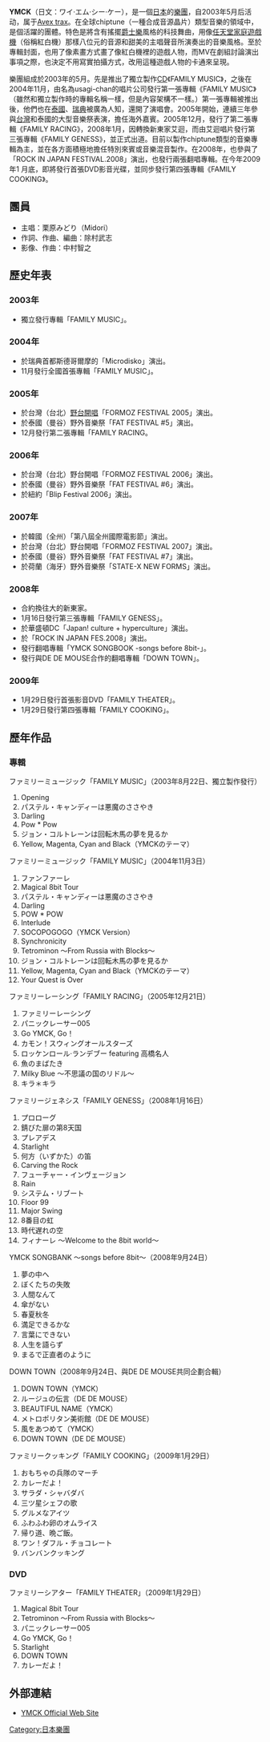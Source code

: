 '''YMCK'''（日文：ワイ·エム·シー·ケー），是一個[[日本|日本]]的[[樂團|樂團]]，自2003年5月后活动，属于[[Avex_trax|Avex trax]]。在全球chiptune（一種合成音源晶片）類型音樂的領域中，是個活躍的團體。特色是將含有搖擺[[爵士樂|爵士樂]]風格的科技舞曲，用像[[任天堂|任天堂]][[家庭遊戲機|家庭遊戲機]]（俗稱紅白機）那樣八位元的音源和甜美的主唱聲音所演奏出的音樂風格。至於專輯封面，也用了像素畫方式畫了像紅白機裡的遊戲人物，而MV在劇組討論演出事項之際，也決定不用寫實拍攝方式，改用這種遊戲人物的卡通來呈現。

樂團組成於2003年的5月。先是推出了獨立製作[[CD|CD]]《FAMILY MUSIC》，之後在2004年11月，由名為usagi-chan的唱片公司發行第一張專輯《FAMILY MUSIC》（雖然和獨立製作時的專輯名稱一樣，但是內容架構不一樣。）第一張專輯被推出後，他們也在[[泰國|泰國]]、[[瑞典|瑞典]]被廣為人知，還開了演唱會。2005年開始，連續三年參與[[台灣|台灣]]和泰國的大型音樂祭表演，擔任海外嘉賓。2005年12月，發行了第二張專輯《FAMILY RACING》，2008年1月，因轉換新東家艾迴，而由艾迴唱片發行第三張專輯《FAMILY GENESS》，並正式出道。目前以製作chiptune類型的音樂專輯為主，並在各方面積極地擔任特別來賓或音樂混音製作。在2008年，也參與了「ROCK IN JAPAN FESTIVAL.2008」演出，也發行兩張翻唱專輯。在今年2009年1 月底，即將發行首張DVD影音光碟，並同步發行第四張專輯《FAMILY COOKING》。

== 團員 ==
*主唱：栗原みどり（Midori）
*作詞、作曲、編曲：除村武志
*影像、作曲：中村智之

== 歷史年表 ==
=== 2003年 ===
*獨立發行專輯「FAMILY MUSIC」。

=== 2004年 ===
*於瑞典首都斯德哥爾摩的「Microdisko」演出。
*11月發行全國首張專輯「FAMILY MUSIC」。

=== 2005年 ===
*於台灣（台北）[[野台開唱|野台開唱]]「FORMOZ FESTIVAL 2005」演出。
*於泰國（曼谷）野外音樂祭「FAT FESTIVAL #5」演出。
*12月發行第二張專輯「FAMILY RACING。

=== 2006年 ===
*於台灣（台北）野台開唱「FORMOZ FESTIVAL 2006」演出。
*於泰國（曼谷）野外音樂祭「FAT FESTIVAL #6」演出。
*於紐約「Blip Festival 2006」演出。

=== 2007年 ===
*於韓國（全州）「第八屆全州國際電影節」演出。
*於台灣（台北）野台開唱「FORMOZ FESTIVAL 2007」演出。
*於泰國（曼谷）野外音樂祭「FAT FESTIVAL #7」演出。
*於荷蘭（海牙）野外音樂祭「STATE-X NEW FORMS」演出。

=== 2008年 ===
*合約換往大的新東家。
*1月16日發行第三張專輯「FAMILY GENESS」。
*於華盛頓DC「Japan! culture + hyperculture」演出。
*於「ROCK IN JAPAN FES.2008」演出。
*發行翻唱專輯「YMCK SONGBOOK -songs before 8bit-」。
*發行與DE DE MOUSE合作的翻唱專輯「DOWN TOWN」。

=== 2009年 ===
*1月29日發行首張影音DVD「FAMILY THEATER」。
*1月29日發行第四張專輯「FAMILY COOKING」。

== 歷年作品 ==
=== 專輯 ===
ファミリーミュージック「FAMILY MUSIC」（2003年8月22日、獨立製作發行）
#Opening
#パステル・キャンディーは悪魔のささやき 
#Darling 
#Pow * Pow 
#ジョン・コルトレーンは回転木馬の夢を見るか 
#Yellow, Magenta, Cyan and Black（YMCKのテーマ）
 
ファミリーミュージック「FAMILY MUSIC」（2004年11月3日）
#ファンファーレ 
#Magical 8bit Tour 
#パステル・キャンディーは悪魔のささやき 
#Darling 
#POW * POW 
#Interlude 
#SOCOPOGOGO（YMCK Version）
#Synchronicity 
#Tetrominon 〜From Russia with Blocks〜 
#ジョン・コルトレーンは回転木馬の夢を見るか 
#Yellow, Magenta, Cyan and Black（YMCKのテーマ）
#Your Quest is Over 
 
ファミリーレーシング「FAMILY RACING」（2005年12月21日）
#ファミリーレーシング 
#パニックレーサー005 
#Go YMCK, Go！ 
#カモン！スウィングオールスターズ 
#ロッケンロール·ランデブー featuring 高橋名人 
#魚のまばたき 
#Milky Blue 〜不思議の国のリドル〜 
#キラ＊キラ 
 
ファミリージェネシス「FAMILY GENESS」（2008年1月16日）
#プロローグ 
#錆びた扉の第8天国 
#プレアデス 
#Starlight 
#何方（いずかた）の笛 
#Carving the Rock 
#フューチャー・インヴェージョン 
#Rain 
#システム・リブート 
#Floor 99 
#Major Swing 
#8番目の虹 
#時代遅れの空 
#フィナーレ 〜Welcome to the 8bit world〜 
 
YMCK SONGBANK 〜songs before 8bit〜（2008年9月24日）
#夢の中へ 
#ぼくたちの失敗 
#人間なんて 
#傘がない 
#春夏秋冬 
#満足できるかな 
#言葉にできない 
#人生を語らず 
#まるで正直者のように 
 
DOWN TOWN（2008年9月24日、與DE DE MOUSE共同企劃合輯）
#DOWN TOWN（YMCK）
#ルージュの伝言（DE DE MOUSE）
#BEAUTIFUL NAME（YMCK）
#メトロポリタン美術館（DE DE MOUSE）
#風をあつめて（YMCK）
#DOWN TOWN（DE DE MOUSE）
 
ファミリークッキング「FAMILY COOKING」（2009年1月29日）
#おもちゃの兵隊のマーチ 
#カレーだよ！ 
#サラダ・シャバダバ 
#三ツ星シェフの歌 
#グルメなアイツ 
#ふわふわ卵のオムライス 
#帰り道、晩ご飯。 
#ワン！ダフル・チョコレート 
#バンバンクッキング

=== DVD ===
ファミリーシアター「FAMILY THEATER」（2009年1月29日）
#Magical 8bit Tour 
#Tetrominon ～From Russia with Blocks～ 
#パニックレーサー005 
#Go YMCK, Go！ 
#Starlight 
#DOWN TOWN 
#カレーだよ！ 
  
== 外部連結 ==
*[http://www.ymck.net/ YMCK Official Web Site] {{Wayback|url=http://www.ymck.net/ |date=20131020210617 }}

{{Authority control}}
[[Category:日本樂團|Category:日本樂團]]